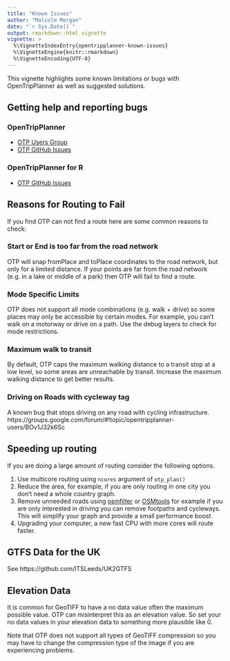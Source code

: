---
title: "Known Issues"
author: "Malcolm Morgan"
date: "`r Sys.Date()`"
output: rmarkdown::html_vignette
vignette: >
  %\VignetteIndexEntry{opentripplanner-known-issues}
  %\VignetteEngine{knitr::rmarkdown}
  %\VignetteEncoding{UTF-8}
---

This vignette highlights some known limitations or bugs with OpenTripPlanner as well as suggested solutions.

## Getting help and reporting bugs

### OpenTripPlanner

* [OTP Users Group](https://groups.google.com/forum/#!forum/opentripplanner-users)
* [OTP GitHub Issues](https://github.com/opentripplanner/OpenTripPlanner/issues)

### OpenTripPlanner for R

* [OTP GitHub Issues](https://github.com/ropensci/opentripplanner/issues)

## Reasons for Routing to Fail

If you find OTP can not find a route here are some common reasons to check:

### Start or End is too far from the road network

OTP will snap fromPlace and toPlace coordinates to the road network, but only for a limited distance. If your points are far from the road network (e.g. in a lake or middle of a park) then OTP will fail to find a route.

### Mode Specific Limits

OTP does not support all mode combinations (e.g. walk + drive) so some places may only be accessible by certain modes. For example, you can't walk on a motorway or drive on a path. Use the debug layers to check for mode restrictions.

### Maximum walk to transit

By default, OTP caps the maximum walking distance to a transit stop at a low level, so some areas are unreachable by transit. Increase the maximum walking distance to get better results.

### Driving on Roads with cycleway tag

A known bug that stops driving on any road with cycling infrastructure. https://groups.google.com/forum/#!topic/opentripplanner-users/BOv1J32k6Sc 

## Speeding up routing

If you are doing a large amount of routing consider the following options.

1. Use multicore routing using `ncores` argument of `otp_plan()`
2. Reduce the area, for example, if you are only routing in one city you don't need a whole country graph.
3. Remove unneeded roads using [osmfilter](https://wiki.openstreetmap.org/wiki/Osmfilter) or [OSMtools](https://github.com/ITSLeeds/OSMtools) for example if you are only interested in driving you can remove footpaths and cycleways. This will simplify your graph and provide a small performance boost.
4. Upgrading your computer, a new fast CPU with more cores will route faster.


## GTFS Data for the UK

See https://github.com/ITSLeeds/UK2GTFS

## Elevation Data

It is common for GeoTIFF to have a no data value often the maximum possible value. OTP can misinterpret this as an elevation value. So set your no data values in your elevation data to something more plausible like 0.

Note that OTP does not support all types of GeoTIFF compression so you may have to change the compression type of the image if you are experiencing problems. 
